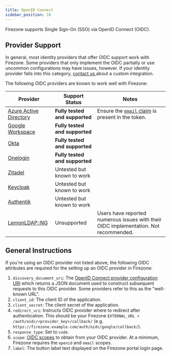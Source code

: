 ```yaml
---
title: OpenID Connect
sidebar_position: 10
---
```


Firezone supports Single Sign-On (SSO) via OpenID Connect (OIDC).

## Provider Support

In general, most identity providers that offer OIDC support work with Firezone. Some providers
that only implement the OIDC partially or use uncommon configurations may have
issues, however. If your identity provider falls into this category, [contact us
](https://www.firezone.dev/contact/sales) about a custom integration.

The following OIDC providers are known to work well with Firezone:

| Provider | Support Status | Notes |
| --- | --- | --- |
| [Azure Active Directory](azuread) | **Fully tested and supported** | Ensure the [`email` claim](https://learn.microsoft.com/en-us/azure/active-directory/develop/active-directory-optional-claims) is present in the token. |
| [Google Workspace](google) | **Fully tested and supported** | |
| [Okta](okta) | **Fully tested and supported** | |
| [Onelogin](onelogin) | **Fully tested and supported** | |
| [Zitadel](zitadel) | Untested but known to work | |
| [Keycloak](https://www.keycloak.org/) | Untested but known to work | |
| [Authentik](https://goauthentik.io/) | Untested but known to work | |
| [LemonLDAP::NG](https://lemonldap-ng.org/documentation/2.0/idpopenidconnect.html) | Unsupported | Users have reported numerous issues with their OIDC implementation. Not recommended. |

## General Instructions

If you're using an OIDC provider not listed above, the following OIDC attributes
are required for the setting up an OIDC provider
in Firezone:

1. `discovery_document_uri`: The
[OpenID Connect provider configuration URI](https://openid.net/specs/openid-connect-discovery-1_0.html#ProviderConfig)
which returns a JSON document used to construct subsequent requests to this
OIDC provider. Some providers refer to this as the "well-known URL".
1. `client_id`: The client ID of the application.
1. `client_secret`: The client secret of the application.
1. `redirect_uri`: Instructs OIDC provider where to redirect after authentication.
This should be your Firezone `EXTERNAL_URL + /auth/oidc/<provider_key>/callback/`
(e.g. `https://firezone.example.com/auth/oidc/google/callback/`).
1. `response_type`: Set to `code`.
1. `scope`: [OIDC scopes](https://openid.net/specs/openid-connect-basic-1_0.html#Scopes)
to obtain from your OIDC provider. At a minimum, Firezone requires the `openid`
and `email` scopes.
1. `label`: The button label text displayed on the Firezone portal login page.
